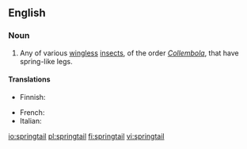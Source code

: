 ==English==

===Noun===
{{wikipedia}}
{{en-noun}}

# Any of various [[wingless]] [[insect]]s, of the order ''[[Collembola]]'', that have spring-like legs.

====Translations====
{{trans-top|springtail}}
* Finnish: {{t-|fi|hyppyhäntäinen}}
{{trans-mid}}
* French: {{t+|fr|collembole|m}}
* Italian: {{t-|it|collembolo|m}}
{{trans-bottom}}

[[io:springtail]]
[[pl:springtail]]
[[fi:springtail]]
[[vi:springtail]]